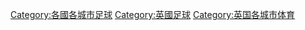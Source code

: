 
[[Category:各國各城市足球|Category:各國各城市足球]]
[[Category:英國足球|Category:英國足球]]
[[Category:英国各城市体育|Category:英国各城市体育]]